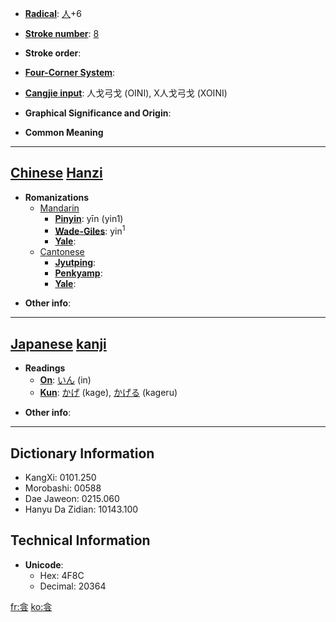 * '''[[Wiktionary:Chinese radical index| Radical]]''': [[Wiktionary:Chinese radical index 人|人]]+6

* '''[[Wiktionary:Chinese total strokes index|Stroke number]]''': [[Wiktionary:Chinese total strokes index 8|8]]

* '''Stroke order''': 

* '''[[Wiktionary:Chinese four corner index|Four-Corner System]]''': 

* '''[[Wiktionary:Chinese Cangjie index|Cangjie input]]''': 人戈弓戈 (OINI), X人戈弓戈 (XOINI)

* '''Graphical Significance and Origin''': 

* '''Common Meaning'''

----

== [[Chinese]] [[Hanzi]] ==

* '''Romanizations'''
** [[Mandarin]]
*** '''[[Pinyin]]''': yīn (yin1)
*** '''[[Wade-Giles]]''': yin<sup>1</sup>
*** '''[[Yale]]''': 
**[[Cantonese]]
***'''[[Jyutping]]''':
***'''[[Penkyamp]]''': 
***'''[[Yale]]''': 

* '''Other info''': 

----

== [[Japanese]] [[kanji]] ==

* '''Readings'''
** '''[[On]]''': [[いん]] (in)
** '''[[Kun]]''': [[かげ]] (kage), [[かげる]] (kageru)

* '''Other info''':  

----

== Dictionary Information ==

* KangXi: 0101.250
* Morobashi: 00588
* Dae Jaweon: 0215.060
* Hanyu Da Zidian: 10143.100

== Technical Information ==

* '''Unicode''':
** Hex: 4F8C
** Decimal: 20364

[[fr:侌]]
[[ko:侌]]